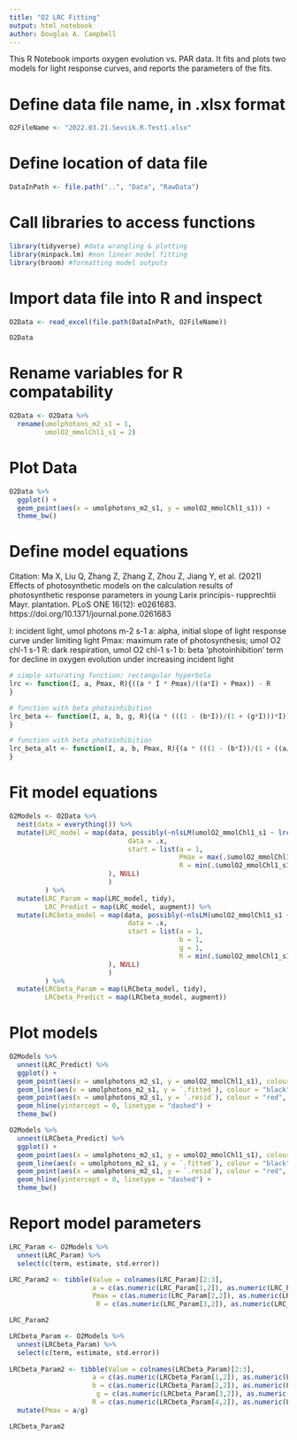 ```yaml
---
title: "O2 LRC Fitting"
output: html_notebook
author: Douglas A. Campbell
---
```


This R Notebook imports oxygen evolution vs. PAR data.
It fits and plots two models for light response curves, and reports the parameters of the fits.

# Define data file name, in .xlsx format
```r
O2FileName <- "2022.03.21.Sevcik.R.Test1.xlsx"
```

# Define location of data file
```r
DataInPath <- file.path("..", "Data", "RawData")
```

# Call libraries to access functions
```r
library(tidyverse) #data wrangling & plotting
library(minpack.lm) #non linear model fitting
library(broom) #formatting model outputs
```

# Import data file into R and inspect
```r
O2Data <- read_excel(file.path(DataInPath, O2FileName))

O2Data
```
# Rename variables for R compatability
```r
O2Data <- O2Data %>%
  rename(umolphotons_m2_s1 = 1,
         umolO2_mmolChl1_s1 = 2)
```

# Plot Data
```r
O2Data %>%
  ggplot() +
  geom_point(aes(x = umolphotons_m2_s1, y = umolO2_mmolChl1_s1)) +
  theme_bw()

```

# Define model equations
Citation: Ma X, Liu Q, Zhang Z, Zhang Z, Zhou Z, Jiang Y, et al. (2021) Effects of photosynthetic
models on the calculation results of photosynthetic response parameters in young Larix principis-
rupprechtii Mayr. plantation. PLoS ONE 16(12): e0261683. https://doi.org/10.1371/journal.pone.0261683

I: incident light, umol photons m-2 s-1
a: alpha, initial slope of light response curve under limiting light
Pmax: maximum rate of photosynthesis; umol O2 chl-1 s-1
R: dark respiration, umol O2 chl-1 s-1
b: beta 'photoinhibition' term for decline in oxygen evolution under increasing incident light
```r
# simple saturating function; rectangular hyperbola
lrc <- function(I, a, Pmax, R){((a * I * Pmax)/((a*I) + Pmax)) - R
}

# function with beta photoinhibition
lrc_beta <- function(I, a, b, g, R){(a * (((1 - (b*I))/(1 + (g*I)))*I)) - R
}

# function with beta photoinhibition
lrc_beta_alt <- function(I, a, b, Pmax, R){(a * (((1 - (b*I))/(1 + ((a/Pmax)*I)))*I)) - R
}


```

# Fit model equations
```r
O2Models <- O2Data %>%
  nest(data = everything()) %>%
  mutate(LRC_model = map(data, possibly(~nlsLM(umolO2_mmolChl1_s1 ~ lrc(I = umolphotons_m2_s1, a, Pmax, R),
                              data = .x,
                              start = list(a = 1,
                                           Pmax = max(.$umolO2_mmolChl1_s1, na.rm = TRUE),
                                           R = min(.$umolO2_mmolChl1_s1, na.rm = TRUE))
                         ), NULL)
                         )
         ) %>%
  mutate(LRC_Param = map(LRC_model, tidy),
         LRC_Predict = map(LRC_model, augment)) %>%
  mutate(LRCbeta_model = map(data, possibly(~nlsLM(umolO2_mmolChl1_s1 ~ lrc_beta(I = umolphotons_m2_s1, a, b, g, R),
                              data = .x,
                              start = list(a = 1,
                                           b = 1,
                                           g = 1,
                                           R = min(.$umolO2_mmolChl1_s1, na.rm = TRUE))
                         ), NULL)
                         )
         ) %>%
  mutate(LRCbeta_Param = map(LRCbeta_model, tidy),
         LRCbeta_Predict = map(LRCbeta_model, augment))

```

# Plot models
```r
O2Models %>%
  unnest(LRC_Predict) %>%
  ggplot() +
  geom_point(aes(x = umolphotons_m2_s1, y = umolO2_mmolChl1_s1), colour = "green") +
  geom_line(aes(x = umolphotons_m2_s1, y = `.fitted`), colour = "black") +
  geom_point(aes(x = umolphotons_m2_s1, y = `.resid`), colour = "red", size = 0.5) +
  geom_hline(yintercept = 0, linetype = "dashed") + 
  theme_bw()

O2Models %>%
  unnest(LRCbeta_Predict) %>%
  ggplot() +
  geom_point(aes(x = umolphotons_m2_s1, y = umolO2_mmolChl1_s1), colour = "green") +
  geom_line(aes(x = umolphotons_m2_s1, y = `.fitted`), colour = "black") +
  geom_point(aes(x = umolphotons_m2_s1, y = `.resid`), colour = "red", size = 0.5) +
  geom_hline(yintercept = 0, linetype = "dashed") + 
  theme_bw()

```

# Report model parameters
```r
LRC_Param <- O2Models %>%
  unnest(LRC_Param) %>%
  select(c(term, estimate, std.error))

LRC_Param2 <- tibble(Value = colnames(LRC_Param)[2:3],
                     a = c(as.numeric(LRC_Param[1,2]), as.numeric(LRC_Param[1,3])),
                     Pmax = c(as.numeric(LRC_Param[2,2]), as.numeric(LRC_Param[2,3])),
                      R = c(as.numeric(LRC_Param[3,2]), as.numeric(LRC_Param[3,3])))

LRC_Param2

LRCbeta_Param <- O2Models %>%
  unnest(LRCbeta_Param) %>%
  select(c(term, estimate, std.error))
  
LRCbeta_Param2 <- tibble(Value = colnames(LRCbeta_Param)[2:3],
                     a = c(as.numeric(LRCbeta_Param[1,2]), as.numeric(LRCbeta_Param[1,3])),
                     b = c(as.numeric(LRCbeta_Param[2,2]), as.numeric(LRCbeta_Param[2,3])),
                      g = c(as.numeric(LRCbeta_Param[3,2]), as.numeric(LRCbeta_Param[3,3])),
                     R = c(as.numeric(LRCbeta_Param[4,2]), as.numeric(LRCbeta_Param[4,3]))) %>%
  mutate(Pmax = a/g)

LRCbeta_Param2
```


